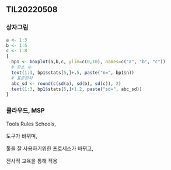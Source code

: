 ## TIL20220508

### 상자그림

```r
a <- 1:3
b <- 1:5
c <- 1:8
{ 
  bp1 <- boxplot(a,b,c, ylim=c(0,10), names=c("a", "b", "c"))
  # 원소 수  
  text(1:3, bp1$stats[5,]+.5, paste("n=", bp1$n)) 
  # 표준편차
  abc_sd <- round(c(sd(a), sd(b), sd(c)), 2)
  text(1:3, bp1$stats[5,]+1.2, paste("sd=", abc_sd)) 
}
```

### 클라우드, MSP

Tools Rules Schools,

도구가 바뀌며,

툴을 잘 사용하기위한 프로세스가 바뀌고,

전사적 교육을 통해 적용
